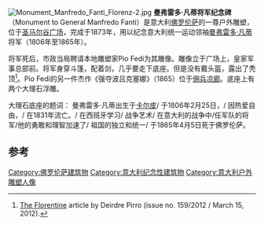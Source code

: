 [[Image:Monument_Manfredo_Fanti_Florenz-2.jpg|thumb]]
'''曼弗雷多·凡蒂将军纪念碑'''（Monument to General Manfredo Fanti）是意大利[[佛罗伦萨|佛罗伦萨]]的一尊户外雕塑，位于[[圣马尔谷广场_(佛罗伦萨)|圣马尔谷广场]]，完成于1873年，用以纪念意大利统一运动领袖[[曼弗雷多·凡蒂|曼弗雷多·凡蒂]]将军（1806年至1865年）。

将军死后，市政当局聘请本地雕塑家Pio Fedi为其雕像。雕像立于广场上，皇家军事总部前。将军身穿斗篷，配着剑，几乎要走下底座。但是没有戴头盔，露出了秃顶<ref>[http://www.theflorentine.net/articles/article-view.asp?issuetocId=7563 The Florentine] {{Wayback|url=http://www.theflorentine.net/articles/article-view.asp?issuetocId=7563 |date=20150924034601 }} article by Deirdre Pirro (issue no. 159/2012 / March 15, 2012).</ref>。Pio Fedi的另一件杰作《强夺波吕克塞娜》（1865）位于[[佣兵凉廊|佣兵凉廊]]。底座上有两个大理石浮雕。

大理石底座的题词： 
曼弗雷多·凡蒂出生于[[卡尔皮|卡尔皮]]/ 于1806年2月25日，/ 因热爱自由，/ 在1831年流亡。/ 在西班牙学习/ 战争艺术/ 在意大利的战争中/任军队的将军/他的勇敢和理智加速了/ 祖国的独立和统一/ 于1865年4月5日死于佛罗伦萨。

==参考==
{{reflist}}
{{coord|43.77784|11.25873|format=dms|type:landmark_region:IT|display=title}}

[[Category:佛罗伦萨建筑物|Category:佛罗伦萨建筑物]]
[[Category:意大利纪念性建筑物|Category:意大利纪念性建筑物]]
[[Category:意大利户外雕塑人像|Category:意大利户外雕塑人像]]